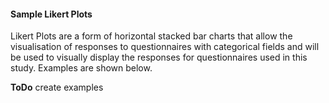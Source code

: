#### Sample Likert Plots

Likert Plots are a form of horizontal stacked bar charts that allow the visualisation of responses to questionnaires with categorical fields and will be used to visually display the responses for questionnaires used in this study.  Examples are shown below.

**ToDo** create examples
```r
```
